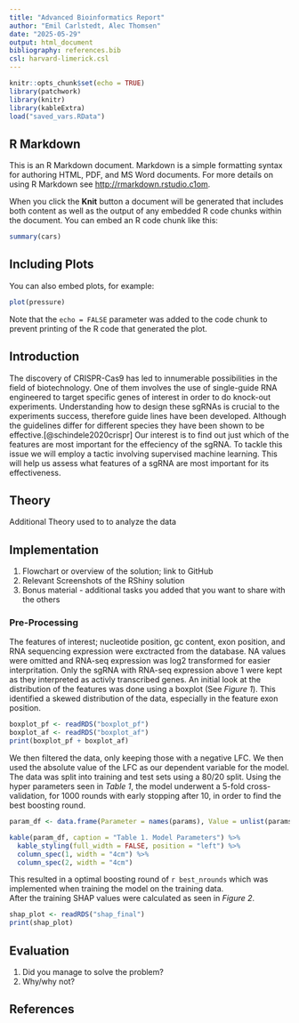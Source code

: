 ```yaml
---
title: "Advanced Bioinformatics Report"
author: "Emil Carlstedt, Alec Thomsen"
date: "2025-05-29"
output: html_document
bibliography: references.bib
csl: harvard-limerick.csl
---
```


```r
knitr::opts_chunk$set(echo = TRUE)
library(patchwork)
library(knitr)
library(kableExtra)
load("saved_vars.RData")
```

## R Markdown

This is an R Markdown document. Markdown is a simple formatting syntax for authoring HTML, PDF, and MS Word documents. For more details on using R Markdown see <http://rmarkdown.rstudio.c1om>.

When you click the **Knit** button a document will be generated that includes both content as well as the output of any embedded R code chunks within the document. You can embed an R code chunk like this:

```r
summary(cars)
```

## Including Plots

You can also embed plots, for example:

```r
plot(pressure)
```

Note that the `echo = FALSE` parameter was added to the code chunk to prevent printing of the R code that generated the plot.

## Introduction
The discovery of CRISPR-Cas9 has led to innumerable possibilities in the field of biotechnology. One of them involves the use of single-guide RNA engineered to target specific genes of interest in order to do knock-out experiments. Understanding how to design these sgRNAs is crucial to the experiments success, therefore guide lines have been developed. Although the guidelines differ for different species they have been shown to be effective.[@schindele2020crispr] Our interest is to find out just which of the features are most important for the effeciency of the sgRNA.
To tackle this issue we will employ a tactic involving supervised machine learning. This will help us assess what features of a sgRNA are most important for its effectiveness.

## Theory
Additional Theory used to to analyze the data

## Implementation
1. Flowchart or overview of the solution; link to GitHub  
2. Relevant Screenshots of the RShiny solution  
3. Bonus material - additional tasks you added that you want to share with the others  

### Pre-Processing
The features of interest; nucleotide position, gc content, exon position, and RNA sequencing expression were exctracted from the database. NA values were omitted and RNA-seq expression was log2 transformed for easier interpritation. Only the sgRNA with RNA-seq expression above 1 were kept as they interpreted as activly transcribed genes.
An initial look at the distribution of the features was done using a boxplot (See *Figure 1*). This identified a skewed distribution of the data, especially in the feature exon position.

```r
boxplot_pf <- readRDS("boxplot_pf")
boxplot_af <- readRDS("boxplot_af")
print(boxplot_pf + boxplot_af)
```

We then filtered the data, only keeping those with a negative LFC. We then used the absolute value of the LFC as our dependent variable for the model.  
The data was split into training and test sets using a 80/20 split. Using the hyper parameters seen in *Table 1*, the model underwent a 5-fold cross-validation, for 1000 rounds with early stopping after 10, in order to find the best boosting round.  

```r
param_df <- data.frame(Parameter = names(params), Value = unlist(params), row.names = NULL)

kable(param_df, caption = "Table 1. Model Parameters") %>%
  kable_styling(full_width = FALSE, position = "left") %>%
  column_spec(1, width = "4cm") %>%
  column_spec(2, width = "4cm")    

```
  
This resulted in a optimal boosting round of `r best_nrounds` which was implemented when training the model on the training data.  
After the training SHAP values were calculated as seen in *Figure 2*. 

```r
shap_plot <- readRDS("shap_final")
print(shap_plot)
```

## Evaluation
1. Did you manage to solve the problem?  
2. Why/why not?  

## References